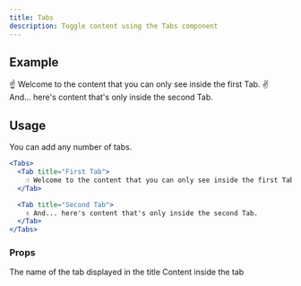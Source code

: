 ```yaml
---
title: Tabs
description: Toggle content using the Tabs component
---
```


## Example

<Tabs>
  <Tab title="First Tab">
    ☝️ Welcome to the content that you can only see inside the first Tab.
  </Tab>

  <Tab title="Second Tab">
    ✌️ And... here's content that's only inside the second Tab.
  </Tab>
</Tabs>

## Usage

You can add any number of tabs.

```jsx
<Tabs>
  <Tab title="First Tab">
    ☝️ Welcome to the content that you can only see inside the first Tab.
  </Tab>

  <Tab title="Second Tab">
    ✌️ And... here's content that's only inside the second Tab.
  </Tab>
</Tabs>
```

### Props

<ResponseField name="title" type="string">
  The name of the tab displayed in the title
</ResponseField>

<ResponseField name="children" type="markdown">
  Content inside the tab
</ResponseField>
